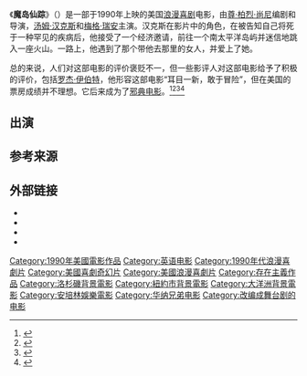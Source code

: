 {{Infobox film
| name           = 魔岛仙踪
| original_name  = Joe Versus the Volcano
| image          = 
| alt            =
| caption        = 
| director       = [[尊·柏烈·尚尼|尊·柏烈·尚尼]]
| producer       = Teri Schwartz
| writer         = John Patrick Shanley
| starring       = {{Plainlist|
* [[汤姆·汉克斯|汤姆·汉克斯]]
* [[梅格·瑞安|梅格·瑞安]]
* {{tsl|en|Lloyd Bridges||}}
* {{tsl|en|Robert Stack||}}
* [[艾巴·維戈達|艾巴·維戈達]]
* {{tsl|en|Dan Hedaya||}}
* {{tsl|en|Barry McGovern||}}
* {{tsl|en|Ossie Davis||}}
}}
| music          = {{tsl|en|Georges Delerue||}}
| cinematography = {{tsl|en|Stephen Goldblatt||}}
| editing        = {{Plainlist|
* {{tsl|en|Richard Halsey||}}
* {{tsl|en|Kenneth Wannberg||}}
}}
| studio         = {{tsl|en|Amblin Entertainment||}}
| distributor    = [[华纳兄弟|华纳兄弟]]
| released       = {{Film date|1990|03|09}}
| runtime        = 102分钟<!--Theatrical runtime: 101:54--><ref>{{cite web | url=http://bbfc.co.uk/releases/joe-versus-volcano-1970-2 | title=''Joe Versus the Volcano'' (PG) | work=[[英國電影分級委員會|英國電影分級委員會]] | date=1990-04-25 | accessdate=2016-12-03}}</ref>
| country        = 美国
| language       = 英语
| budget         = 2500万美元
| gross          = $3940万美元<ref name="mojo">{{cite web|title=Joe Versus the Volcano |work=Box Office Mojo |url=http://www.boxofficemojo.com/movies/?id=joeversusthevolcano.htm |accessdate=2013-10-21}}</ref>
}}
《'''魔岛仙踪'''》（{{lang-en|Joe Versus the Volcano}}）是一部于1990年上映的美国[[浪漫喜剧|浪漫喜剧]]电影，由[[尊·柏烈·尚尼|尊·柏烈·尚尼]]编剧和导演，[[汤姆·汉克斯|汤姆·汉克斯]]和[[梅格·瑞安|梅格·瑞安]]主演。汉克斯在影片中的角色，在被告知自己将死于一种罕见的疾病后，他接受了一个经济邀请，前往一个南太平洋岛屿并迷信地跳入一座火山。一路上，他遇到了那个带他去那里的女人，并爱上了她。

总的来说，人们对这部电影的评价褒贬不一，但一些影评人对这部电影给予了积极的评价，包括[[罗杰·伊伯特|罗杰·伊伯特]]，他形容这部电影“耳目一新，敢于冒险”，但在美国的票房成绩并不理想。它后来成为了[[邪典电影|邪典电影]]。<ref>{{cite web | title=Cult Films | url=http://www.filmsite.org/cultfilms4.html | work=AMC Filmsite | accessdate=2013-10-26}}</ref><ref>{{cite magazine |url=https://www.rollingstone.com/movies/lists/readers-poll-the-10-best-tom-hanks-movies-20140910/joe-versus-the-volcano-20140910 |title=Readers' Poll: The 10 Best Tom Hanks Movies |author=Andy Greene |date=2014-09-10 |magazine=[[滾石_(雜誌)|滾石 (雜誌)]] |access-date=2018-03-22}}</ref><ref>{{cite web | first=Glenn | last=Erickson | title=DVD Savant Review:Joe Versus the Volcano | url=http://www.dvdtalk.com/dvdsavant/s457joe.html | work=DVD Savant | accessdate=2013-10-26 | quote=...Joe versus the Volcano has accumulated an impressive cult (sorry, no other word applies) following.}}</ref><ref>{{cite web | author=Nathan Rabin | title=My Year of Flops Case File #40 ''Joe Versus the Volcano'' | url=http://www.avclub.com/articles/my-year-of-flops-case-file-40-joe-versus-the-volca,14872/ | work=[[影音俱樂部|影音俱樂部]] | date=2007-06-12 | accessdate=2013-10-26}}</ref>

== 出演 ==
{{Cast listing|
* [[汤姆·汉克斯|汤姆·汉克斯]] 饰演 Joe
* [[梅格·瑞安|梅格·瑞安]] 饰演 DeDe/Angelica/Patricia
* {{tsl|en|Lloyd Bridges|勞埃德·布里奇斯}} 饰演 Graynamore
* {{tsl|en|Robert Stack|羅伯特·斯塔克}} 饰演 Dr. Ellison
* [[艾巴·維戈達|艾巴·維戈達]] 饰演 Chief of the Waponis
* {{tsl|en|Dan Hedaya|丹·赫達亞}} 饰演 Mr. Waturi
* {{tsl|en|Barry McGovern|巴里·麥戈文}} 饰演 Luggage Salesman
* [[阿曼达·普卢默|阿曼达·普卢默]] 饰演 Dagmar
* {{tsl|en|Ossie Davis|奧西·戴維斯}} 饰演 Marshall
}}

== 参考来源 ==
{{Reflist}}

== 外部链接 ==
{{wikiquote}}
* {{IMDb title|0099892}}
* {{Mojo title|joeversusthevolcano}}
* {{douban|1301544}}
* {{Rotten Tomatoes|joe_versus_the_volcano}}

{{Steven Spielberg}}

[[Category:1990年美國電影作品|Category:1990年美國電影作品]]
[[Category:英语电影|Category:英语电影]]
[[Category:1990年代浪漫喜劇片|Category:1990年代浪漫喜劇片]]
[[Category:美國喜劇奇幻片|Category:美國喜劇奇幻片]]
[[Category:美國浪漫喜劇片|Category:美國浪漫喜劇片]]
[[Category:存在主義作品|Category:存在主義作品]]
[[Category:洛杉磯背景電影|Category:洛杉磯背景電影]]
[[Category:紐約市背景電影|Category:紐約市背景電影]]
[[Category:大洋洲背景電影|Category:大洋洲背景電影]]
[[Category:安培林娛樂電影|Category:安培林娛樂電影]]
[[Category:华纳兄弟电影|Category:华纳兄弟电影]]
[[Category:改编成舞台剧的电影|Category:改编成舞台剧的电影]]